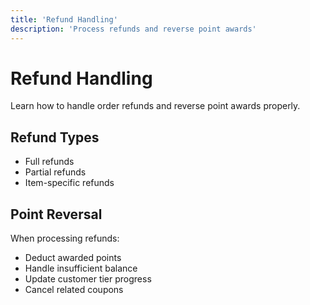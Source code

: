 ```yaml
---
title: 'Refund Handling'
description: 'Process refunds and reverse point awards'
---
```


# Refund Handling

Learn how to handle order refunds and reverse point awards properly.

## Refund Types

- Full refunds
- Partial refunds
- Item-specific refunds

## Point Reversal

When processing refunds:
- Deduct awarded points
- Handle insufficient balance
- Update customer tier progress
- Cancel related coupons

